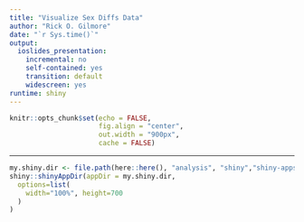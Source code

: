 ```yaml
---
title: "Visualize Sex Diffs Data"
author: "Rick O. Gilmore"
date: "`r Sys.time()`"
output:
  ioslides_presentation:
    incremental: no
    self-contained: yes
    transition: default
    widescreen: yes
runtime: shiny
---
```


```r
knitr::opts_chunk$set(echo = FALSE, 
                      fig.align = "center",
                      out.width = "900px",
                      cache = FALSE)
```

---

```r
my.shiny.dir <- file.path(here::here(), "analysis", "shiny","shiny-apps", "staircase-viz")
shiny::shinyAppDir(appDir = my.shiny.dir,
  options=list(
    width="100%", height=700
  )
)
```

